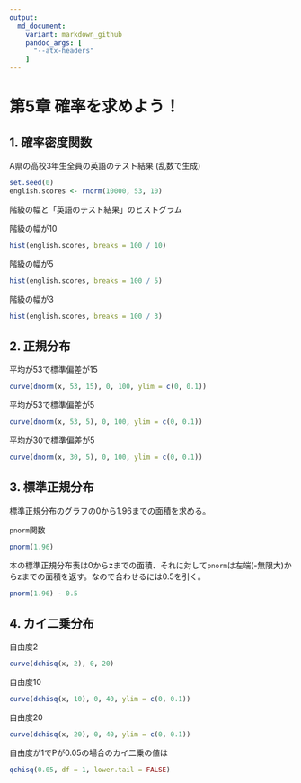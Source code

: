```yaml
---
output:
  md_document:
    variant: markdown_github
    pandoc_args: [
      "--atx-headers"
    ]
---
```


# 第5章 確率を求めよう！

## 1. 確率密度関数

A県の高校3年生全員の英語のテスト結果
(乱数で生成)

```r
set.seed(0)
english.scores <- rnorm(10000, 53, 10)
```

階級の幅と「英語のテスト結果」のヒストグラム

階級の幅が10

```r
hist(english.scores, breaks = 100 / 10)
```

階級の幅が5

```r
hist(english.scores, breaks = 100 / 5)
```

階級の幅が3

```r
hist(english.scores, breaks = 100 / 3)
```

## 2. 正規分布

平均が53で標準偏差が15

```r
curve(dnorm(x, 53, 15), 0, 100, ylim = c(0, 0.1))
```

平均が53で標準偏差が5

```r
curve(dnorm(x, 53, 5), 0, 100, ylim = c(0, 0.1))
```

平均が30で標準偏差が5

```r
curve(dnorm(x, 30, 5), 0, 100, ylim = c(0, 0.1))
```

## 3. 標準正規分布

標準正規分布のグラフの0から1.96までの面積を求める。

`pnorm`関数

```r
pnorm(1.96)
```

本の標準正規分布表は0からzまでの面積、それに対して`pnorm`は左端(-無限大)からzまでの面積を返す。なので合わせるには0.5を引く。

```r
pnorm(1.96) - 0.5
```

## 4. カイ二乗分布

自由度2

```r
curve(dchisq(x, 2), 0, 20)
```

自由度10

```r
curve(dchisq(x, 10), 0, 40, ylim = c(0, 0.1))
```

自由度20

```r
curve(dchisq(x, 20), 0, 40, ylim = c(0, 0.1))
```

自由度が1でPが0.05の場合のカイ二乗の値は

```r
qchisq(0.05, df = 1, lower.tail = FALSE)
```

